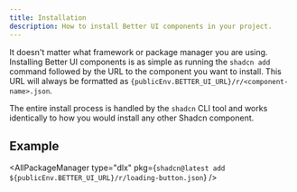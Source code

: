 ```yaml
---
title: Installation
description: How to install Better UI components in your project.
---
```



It doesn't matter what framework or package manager you are using. Installing Better UI components is as simple as running the `shadcn add` command followed by the URL to the component you want to install. This URL will always be formatted as <code>{publicEnv.BETTER_UI_URL}/r/\<component-name\>.json</code>.

The entire install process is handled by the `shadcn` CLI tool and works identically to how you would install any other Shadcn component.

## Example

<AllPackageManager
  type="dlx"
  pkg={`shadcn@latest add ${publicEnv.BETTER_UI_URL}/r/loading-button.json`}
/>

